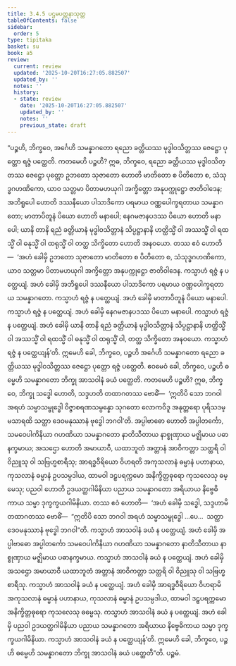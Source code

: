 ```yaml
---
title: 3.4.5 ပဌမပတ္ထနာသုတ္တ
tableOfContents: false
sidebar:
  order: 5
type: tipitaka
basket: su
book: a5
review:
  current: review
  updated: '2025-10-20T16:27:05.882507'
  updated_by: ''
  notes: ''
  history:
  - state: review
    date: '2025-10-20T16:27:05.882507'
    updated_by: ''
    notes: ''
    previous_state: draft
---
```



<DynamicBreadcrumb />


<ReviewStatus review={frontmatter.review} showDetails={true} />

<HypothesisAnnotation frontmatter={frontmatter} />

<Division number="135" book="a5" e="ch" v="16" p="134">

<Paragraph number="754" book="a5">
“ပဉ္စဟိ, ဘိက္ခဝေ, အင်္ဂေဟိ သမန္နာဂတော ရညော ခတ္တိယဿ မုဒ္ဓါဝသိတ္တဿ ဇေဋ္ဌော ပုတ္တော ရဇ္ဇံ ပတ္ထေတိ. ကတမေဟိ ပဉ္စဟိ? ဣဓ, ဘိက္ခဝေ, ရညော ခတ္တိယဿ မုဒ္ဓါဝသိတ္တဿ ဇေဋ္ဌော ပုတ္တော ဥဘတော သုဇာတော ဟောတိ မာတိတော စ ပိတိတော စ, သံသုဒ္ဓဂဟဏိကော, ယာဝ သတ္တမာ ပိတာမဟယုဂါ အက္ခိတ္တော အနုပက္ကုဋ္ဌော ဇာတိဝါဒေန; အဘိရူပေါ ဟောတိ ဒဿနီယော ပါသာဒိကော ပရမာယ ဝဏ္ဏပေါက္ခရတာယ သမန္နာဂတော; မာတာပိတူနံ ပိယော ဟောတိ မနာပေါ; နေဂမဇာနပဒဿ ပိယော ဟောတိ မနာပေါ; ယာနိ တာနိ ရညံ ခတ္တိယာနံ မုဒ္ဓါဝသိတ္တာနံ သိပ္ပဋ္ဌာနာနိ ဟတ္ထိသ္မိံ ဝါ အဿသ္မိံ ဝါ ရထသ္မိံ ဝါ ဓနုသ္မိံ ဝါ ထရုသ္မိံ ဝါ တတ္ထ သိက္ခိတော ဟောတိ အနဝယော.
</Paragraph>

<Paragraph number="755" book="a5">
တဿ ဧဝံ ဟောတိ—  ‘အဟံ ခေါမှိ ဥဘတော သုဇာတော မာတိတော စ ပိတိတော စ, သံသုဒ္ဓဂဟဏိကော, ယာဝ သတ္တမာ ပိတာမဟယုဂါ အက္ခိတ္တော အနုပက္ကုဋ္ဌော ဇာတိဝါဒေန. ကသ္မာဟံ ရဇ္ဇံ န ပတ္ထေယျံ. အဟံ ခေါမှိ အဘိရူပေါ ဒဿနီယော ပါသာဒိကော ပရမာယ ဝဏ္ဏပေါက္ခရတာယ သမန္နာဂတော. ကသ္မာဟံ ရဇ္ဇံ န ပတ္ထေယျံ. အဟံ ခေါမှိ မာတာပိတူနံ ပိယော မနာပေါ. ကသ္မာဟံ ရဇ္ဇံ န ပတ္ထေယျံ. အဟံ ခေါမှိ နေဂမဇာနပဒဿ ပိယော မနာပေါ. ကသ္မာဟံ ရဇ္ဇံ န ပတ္ထေယျံ. အဟံ ခေါမှိ ယာနိ တာနိ ရညံ ခတ္တိယာနံ မုဒ္ဓါဝသိတ္တာနံ သိပ္ပဋ္ဌာနာနိ ဟတ္ထိသ္မိံ ဝါ အဿသ္မိံ ဝါ ရထသ္မိံ ဝါ ဓနုသ္မိံ ဝါ ထရုသ္မိံ ဝါ, တတ္ထ သိက္ခိတော အနဝယော. ကသ္မာဟံ ရဇ္ဇံ န ပတ္ထေယျန်’တိ. ဣမေဟိ ခေါ, ဘိက္ခဝေ, ပဉ္စဟိ အင်္ဂေဟိ သမန္နာဂတော ရညော ခတ္တိယဿ မုဒ္ဓါဝသိတ္တဿ ဇေဋ္ဌော ပုတ္တော ရဇ္ဇံ ပတ္ထေတိ.
</Paragraph>

<Paragraph number="756" book="a5">
ဧဝမေဝံ ခေါ, ဘိက္ခဝေ, ပဉ္စဟိ ဓမ္မေဟိ သမန္နာဂတော ဘိက္ခု အာသဝါနံ ခယံ ပတ္ထေတိ. ကတမေဟိ ပဉ္စဟိ? ဣဓ, ဘိက္ခဝေ, ဘိက္ခု သဒ္ဓေါ ဟောတိ, သဒ္ဒဟတိ တထာဂတဿ ဗောဓိံ—  ‘ဣတိပိ သော ဘဂဝါ အရဟံ သမ္မာသမ္ဗုဒ္ဓေါ ဝိဇ္ဇာစရဏသမ္ပန္နော သုဂတော လောကဝိဒူ အနုတ္တရော ပုရိသဒမ္မသာရထိ သတ္ထာ ဒေဝမနုဿာနံ ဗုဒ္ဓေါ ဘဂဝါ’တိ. အပ္ပါဗာဓော ဟောတိ အပ္ပါတင်္ကော, သမဝေပါကိနိယာ ဂဟဏိယာ သမန္နာဂတော နာတိသီတာယ နာစ္စုဏှာယ မဇ္ဈိမာယ ပဓာနက္ခမာယ; အသဌော ဟောတိ အမာယာဝီ, ယထာဘူတံ အတ္တာနံ အာဝိကတ္တာ သတ္ထရိ ဝါ ဝိညူသု ဝါ သဗြဟ္မစာရီသု; အာရဒ္ဓဝီရိယော ဝိဟရတိ အကုသလာနံ ဓမ္မာနံ ပဟာနာယ, ကုသလာနံ ဓမ္မာနံ ဥပသမ္ပဒါယ, ထာမဝါ ဒဠှပရက္ကမော အနိက္ခိတ္တဓုရော ကုသလေသု ဓမ္မေသု; ပညဝါ ဟောတိ ဥဒယတ္ထဂါမိနိယာ ပညာယ သမန္နာဂတော အရိယာယ နိဗ္ဗေဓိကာယ သမ္မာ ဒုက္ခက္ခယဂါမိနိယာ.
</Paragraph>

<Paragraph number="757" book="a5">
တဿ ဧဝံ ဟောတိ—  ‘အဟံ ခေါမှိ သဒ္ဓေါ, သဒ္ဒဟာမိ တထာဂတဿ ဗောဓိံ—  “ဣတိပိ သော ဘဂဝါ အရဟံ သမ္မာသမ္ဗုဒ္ဓေါ …ပေ…  သတ္ထာ ဒေဝမနုဿာနံ ဗုဒ္ဓေါ ဘဂဝါ”တိ. ကသ္မာဟံ အာသဝါနံ ခယံ န ပတ္ထေယျံ. အဟံ ခေါမှိ အပ္ပါဗာဓော အပ္ပါတင်္ကော သမဝေပါကိနိယာ ဂဟဏိယာ သမန္နာဂတော နာတိသီတာယ နာစ္စုဏှာယ မဇ္ဈိမာယ ပဓာနက္ခမာယ. ကသ္မာဟံ အာသဝါနံ ခယံ န ပတ္ထေယျံ. အဟံ ခေါမှိ အသဌော အမာယာဝီ ယထာဘူတံ အတ္တာနံ အာဝိကတ္တာ သတ္ထရိ ဝါ ဝိညူသု ဝါ သဗြဟ္မစာရီသု. ကသ္မာဟံ အာသဝါနံ ခယံ န ပတ္ထေယျံ. အဟံ ခေါမှိ အာရဒ္ဓဝီရိယော ဝိဟရာမိ အကုသလာနံ ဓမ္မာနံ ပဟာနာယ, ကုသလာနံ ဓမ္မာနံ ဥပသမ္ပဒါယ, ထာမဝါ ဒဠှပရက္ကမော အနိက္ခိတ္တဓုရော ကုသလေသု ဓမ္မေသု. ကသ္မာဟံ အာသဝါနံ ခယံ န ပတ္ထေယျံ. အဟံ ခေါမှိ ပညဝါ ဥဒယတ္ထဂါမိနိယာ ပညာယ သမန္နာဂတော အရိယာယ နိဗ္ဗေဓိကာယ သမ္မာ ဒုက္ခက္ခယဂါမိနိယာ. ကသ္မာဟံ အာသဝါနံ ခယံ န ပတ္ထေယျန်’တိ. ဣမေဟိ ခေါ, ဘိက္ခဝေ, ပဉ္စဟိ ဓမ္မေဟိ သမန္နာဂတော ဘိက္ခု အာသဝါနံ ခယံ ပတ္ထေတီ”တိ.

</Paragraph>
</Division>

<Paragraph number="758" type="center" book="a5">
ပဉ္စမံ.
</Paragraph>